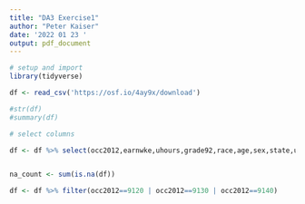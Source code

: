 ```yaml
---
title: "DA3 Exercise1"
author: "Peter Kaiser"
date: '2022 01 23 '
output: pdf_document
---
```




```r
# setup and import
library(tidyverse)

df <- read_csv('https://osf.io/4ay9x/download')

#str(df)
#summary(df)
```

```r
# select columns

df <- df %>% select(occ2012,earnwke,uhours,grade92,race,age,sex,state,unionmme)


na_count <- sum(is.na(df))

df <- df %>% filter(occ2012==9120 | occ2012==9130 | occ2012==9140)
```
